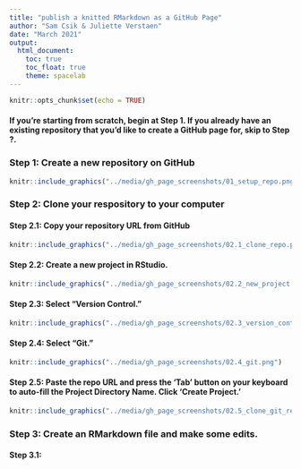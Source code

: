 ```yaml
---
title: "publish a knitted RMarkdown as a GitHub Page"
author: "Sam Csik & Juliette Verstaen"
date: "March 2021"
output: 
  html_document:
    toc: true
    toc_float: true
    theme: spacelab
---
```


```r
knitr::opts_chunk$set(echo = TRUE)
```

#### If you're starting from scratch, begin at **Step 1.** If you already have an existing repository that you'd like to create a GitHub page for, skip to **Step ?.** 

### **Step 1:** Create a new repository on GitHub
```r
knitr::include_graphics("../media/gh_page_screenshots/01_setup_repo.png")
```

### **Step 2:** Clone your respository to your computer

#### **Step 2.1:** Copy your repository URL from GitHub
```r
knitr::include_graphics("../media/gh_page_screenshots/02.1_clone_repo.png")
```

#### **Step 2.2:** Create a new project in RStudio. 
```r
knitr::include_graphics("../media/gh_page_screenshots/02.2_new_project.png")
```

#### **Step 2.3:** Select "Version Control." 
```r
knitr::include_graphics("../media/gh_page_screenshots/02.3_version_control.png")
```

#### **Step 2.4:** Select "Git." 
```r
knitr::include_graphics("../media/gh_page_screenshots/02.4_git.png")
```

#### **Step 2.5:** Paste the repo URL and press the 'Tab' button on your keyboard to auto-fill the Project Directory Name. Click 'Create Project.'
```r
knitr::include_graphics("../media/gh_page_screenshots/02.5_clone_git_repo.png")
```

### **Step 3:** Create an RMarkdown file and make some edits.

#### **Step 3.1:**